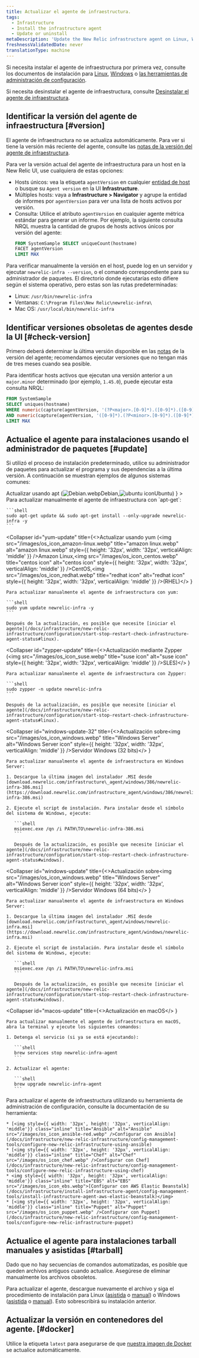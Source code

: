 ```yaml
---
title: Actualizar el agente de infraestructura.
tags:
  - Infrastructure
  - Install the infrastructure agent
  - Update or uninstall
metaDescription: 'Update the New Relic infrastructure agent on Linux, Windows, or macOS systems.'
freshnessValidatedDate: never
translationType: machine
---
```


Si necesita instalar el agente de infraestructura por primera vez, consulte los documentos de instalación para [Linux](/docs/infrastructure-install-amazon-linux-centos-debian-rhel-or-ubuntu), [Windows](/docs/infrastructure-install-windows-server) o [las herramientas de administración de configuración](/docs/infrastructure/new-relic-infrastructure/config-management-tools).

Si necesita desinstalar el agente de infraestructura, consulte [Desinstalar el agente de infraestructura](/docs/agents/manage-apm-agents/installation/uninstall-agent).

## Identificar la versión del agente de infraestructura [#version]

El agente de infraestructura no se actualiza automáticamente. Para ver si tiene la versión más reciente del agente, consulte las [notas de la versión del agente de infraestructura](/docs/release-notes/infrastructure-release-notes/infrastructure-agent-release-notes).

Para ver la versión actual del agente de infraestructura para un host en la New Relic UI, use cualquiera de estas opciones:

* Hosts únicos: vea la etiqueta `agentVersion` en cualquier [entidad de host](/docs/new-relic-solutions/new-relic-one/core-concepts/what-entity-new-relic/#find) o busque su `Agent version` en la UI <DNT>**Infrastructure**</DNT>.
* Múltiples hosts: vaya a <DNT>**Infrastructure &gt; Navigator**</DNT> y agrupe la entidad de informes por `agentVersion` para ver una lista de hosts activos por versión.
* Consulta: Utilice el atributo `agentVersion` en cualquier agente métrica estándar para generar un informe. Por ejemplo, la siguiente consulta NRQL muestra la cantidad de grupos de hosts activos únicos por versión del agente:
  ```sql
  FROM SystemSample SELECT uniqueCount(hostname) 
  FACET agentVersion 
  LIMIT MAX
  ```

Para verificar manualmente la versión en el host, puede log en un servidor y ejecutar `newrelic-infra --version`, o el comando correspondiente para su administrador de paquetes. El directorio donde ejecutarías esto difiere según el sistema operativo, pero estas son las rutas predeterminadas:

* Linux: `/usr/bin/newrelic-infra`
* Ventanas: `C:\Program Files\New Relic\newrelic-infra\`
* Mac OS: `/usr/local/bin/newrelic-infra`

## Identificar versiones obsoletas de agentes desde la UI [#check-version]

Primero deberá determinar la última versión disponible en las [notas](/docs/release-notes/infrastructure-release-notes/infrastructure-agent-release-notes) de la versión del agente; recomendamos ejecutar versiones que no tengan más de tres meses cuando sea posible.

Para identificar hosts activos que ejecutan una versión anterior a un `major.minor` determinado (por ejemplo, `1.45.0`), puede ejecutar esta consulta NRQL:

```sql
FROM SystemSample 
SELECT uniques(hostname) 
WHERE numeric(capture(agentVersion, '(?P<major>.[0-9]*).([0-9]*).([0-9]*)')) <= 1 
AND numeric(capture(agentVersion, '([0-9]*).(?P<minor>.[0-9]*).([0-9]*)')) <= 45
LIMIT MAX
```

## Actualice el agente para instalaciones usando el administrador de paquetes [#update]

Si utilizó el proceso de instalación predeterminado, utilice su administrador de paquetes para actualizar el programa y sus dependencias a la última versión. A continuación se muestran ejemplos de algunos sistemas comunes:

<CollapserGroup>
  <Collapser
    id="apt-update"
    title={<>Actualizar usando apt (<img src="/images/os_icon_debian.webp" title="Debian icon" alt="Debian.webp" style={{ height: '32px', width: '32px', verticalAlign: 'middle' }} />Debian,<img src="/images/os_icon_ubuntu.webp" title="ubuntu icon" alt="ubuntu icon" style={{ height: '32px', width: '32px', verticalAlign: 'middle' }} />Ubuntu)</>
    }
  >
    Para actualizar manualmente el agente de infraestructura con `apt-get`:

    ```shell
    sudo apt-get update && sudo apt-get install --only-upgrade newrelic-infra -y
    ```
  </Collapser>

  <Collapser
    id="yum-update"
    title={<>Actualizar usando yum (<img src="/images/os_icon_amazon-linux.webp" title="amazon linux.webp" alt="amazon linux.webp" style={{ height: '32px', width: '32px', verticalAlign: 'middle' }} />Amazon Linux,<img src="/images/os_icon_centos.webp" title="centos icon" alt="centos icon" style={{ height: '32px', width: '32px', verticalAlign: 'middle' }} />CentOS,<img src="/images/os_icon_redhat.webp" title="redhat icon" alt="redhat icon" style={{ height: '32px', width: '32px', verticalAlign: 'middle' }} />(RHEL)</>
    }
  >
    Para actualizar manualmente el agente de infraestructura con yum:

    ```shell
    sudo yum update newrelic-infra -y
    ```

    Después de la actualización, es posible que necesite [iniciar el agente](/docs/infrastructure/new-relic-infrastructure/configuration/start-stop-restart-check-infrastructure-agent-status#linux).
  </Collapser>

  <Collapser
    id="zypper-update"
    title={<>Actualización mediante Zypper (<img src="/images/os_icon_suse.webp" title="suse icon" alt="suse icon" style={{ height: '32px', width: '32px', verticalAlign: 'middle' }} />SLES)</>
    }
  >
    Para actualizar manualmente el agente de infraestructura con Zypper:

    ```shell
    sudo zypper -n update newrelic-infra
    ```

    Después de la actualización, es posible que necesite [iniciar el agente](/docs/infrastructure/new-relic-infrastructure/configuration/start-stop-restart-check-infrastructure-agent-status#linux).
  </Collapser>

  <Collapser
    id="windows-update-32"
    title={<>Actualización sobre<img src="/images/os_icon_windows.webp" title="Windows Server" alt="Windows Server icon" style={{ height: '32px', width: '32px', verticalAlign: 'middle' }} />Servidor Windows (32 bits)</>
    }
  >
    Para actualizar manualmente el agente de infraestructura en Windows Server:

    1. Descargue la última imagen del instalador .MSI desde [download.newrelic.com/infrastructure\_agent/windows/386/newrelic-infra-386.msi](https://download.newrelic.com/infrastructure_agent/windows/386/newrelic-infra-386.msi)

    2. Ejecute el script de instalación. Para instalar desde el símbolo del sistema de Windows, ejecute:

       ```shell
       msiexec.exe /qn /i PATH\TO\newrelic-infra-386.msi
       ```

       Después de la actualización, es posible que necesite [iniciar el agente](/docs/infrastructure/new-relic-infrastructure/configuration/start-stop-restart-check-infrastructure-agent-status#windows).
  </Collapser>

  <Collapser
    id="windows-update"
    title={<>Actualización sobre<img src="/images/os_icon_windows.webp" title="Windows Server" alt="Windows Server icon" style={{ height: '32px', width: '32px', verticalAlign: 'middle' }} />Servidor Windows (64 bits)</>
    }
  >
    Para actualizar manualmente el agente de infraestructura en Windows Server:

    1. Descargue la última imagen del instalador .MSI desde [download.newrelic.com/infrastructure\_agent/windows/newrelic-infra.msi](https://download.newrelic.com/infrastructure_agent/windows/newrelic-infra.msi)

    2. Ejecute el script de instalación. Para instalar desde el símbolo del sistema de Windows, ejecute:

       ```shell
       msiexec.exe /qn /i PATH\TO\newrelic-infra.msi
       ```

       Después de la actualización, es posible que necesite [iniciar el agente](/docs/infrastructure/new-relic-infrastructure/configuration/start-stop-restart-check-infrastructure-agent-status#windows).
  </Collapser>

  <Collapser
    id="macos-update"
    title={<>Actualización en macOS</>
    }
  >
    Para actualizar manualmente el agente de infraestructura en macOS, abra la terminal y ejecute los siguientes comandos:

    1. Detenga el servicio (si ya se está ejecutando):

       ```shell
       brew services stop newrelic-infra-agent
       ```

    2. Actualizar el agente:

       ```shell
       brew upgrade newrelic-infra-agent
       ```
  </Collapser>

  <Collapser id="config-mgmt-update" title="Actualización con herramientas de administración de configuración">
    Para actualizar el agente de infraestructura utilizando su herramienta de administración de configuración, consulte la documentación de su herramienta:

    * [<img style={{ width: '32px', height: '32px', verticalAlign: 'middle'}} class="inline" title="Ansible" alt="Ansible" src="/images/os_icon_ansible-red.webp" />Configurar con Ansible](/docs/infrastructure/new-relic-infrastructure/config-management-tools/configure-new-relic-infrastructure-using-ansible)
    * [<img style={{ width: '32px', height: '32px', verticalAlign: 'middle'}} class="inline" title="Chef" alt="Chef" src="/images/os_icon_chef.webp" />Configurar con Chef](/docs/infrastructure/new-relic-infrastructure/config-management-tools/configure-new-relic-infrastructure-using-chef)
    * <img style={{ width: '32px', height: '32px', verticalAlign: 'middle'}} class="inline" title="EBS" alt="EBS" src="/images/os_icon_ebs.webp">[Configurar con AWS Elastic Beanstalk](/docs/infrastructure/install-infrastructure-agent/config-management-tools/install-infrastructure-agent-aws-elastic-beanstalk)</img>
    * [<img style={{ width: '32px', height: '32px', verticalAlign: 'middle'}} class="inline" title="Puppet" alt="Puppet" src="/images/os_icon_puppet.webp" />Configurar con Puppet](/docs/infrastructure/new-relic-infrastructure/config-management-tools/configure-new-relic-infrastructure-puppet)
  </Collapser>
</CollapserGroup>

## Actualice el agente para instalaciones tarball manuales y asistidas [#tarball]

<Callout variant="important">
  Dado que no hay secuencias de comandos automatizadas, es posible que queden archivos antiguos cuando actualice. Asegúrese de eliminar manualmente los archivos obsoletos.
</Callout>

Para actualizar el agente, descargue nuevamente el archivo y siga el procedimiento de instalación para Linux ([asistida](/docs/infrastructure/install-configure-infrastructure/linux-installation/assisted-install-infrastructure-linux) o [manual](/docs/infrastructure/install-configure-infrastructure/linux-installation/manual-install-infrastructure-linux)) o Windows ([asistida](/docs/infrastructure/install-configure-infrastructure/windows-installation/assisted-install-infrastructure-windows) o [manual](/docs/infrastructure/install-configure-infrastructure/windows-installation/manual-install-infrastructure-windows)). Esto sobrescribirá su instalación anterior.

## Actualizar la versión en contenedores del agente. [#docker]

Utilice la etiqueta `latest` para asegurarse de que [nuestra imagen de Docker](/docs/infrastructure/install-infrastructure-agent/linux-installation/docker-container-infrastructure-monitoring) se actualice automáticamente.